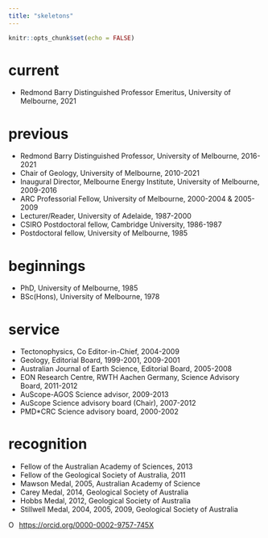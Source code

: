 ```yaml
---
title: "skeletons"
---
```


```r
knitr::opts_chunk$set(echo = FALSE)
```

# current 

- Redmond Barry Distinguished Professor Emeritus, University of Melbourne, 2021


# previous
- Redmond Barry Distinguished Professor, University  of Melbourne, 2016-2021
- Chair of Geology, University of Melbourne, 2010-2021
- Inaugural Director,  Melbourne Energy Institute, University of Melbourne, 2009-2016
- ARC Professorial Fellow, University of Melbourne, 2000-2004 & 2005-2009
- Lecturer/Reader, University of Adelaide, 1987-2000
- CSIRO Postdoctoral fellow, Cambridge University, 1986-1987
- Postdoctoral fellow, University of Melbourne, 1985 

# beginnings

- PhD, University of Melbourne, 1985
- BSc(Hons), University of Melbourne, 1978

# service

- Tectonophysics, Co Editor-in-Chief, 2004-2009
- Geology, Editorial Board, 1999-2001, 2009-2001
- Australian Journal of Earth Science, Editorial Board, 2005-2008
- EON Research Centre, RWTH Aachen Germany,  Science Advisory Board, 2011-2012
- AuScope-AGOS Science advisor, 2009-2013
- AuScope Science advisory board (Chair), 2007-2012 
- PMD*CRC Science advisory board, 2000-2002

# recognition

- Fellow of the Australian Academy of Sciences, 2013
- Fellow of the Geological Society of Australia, 2011
- Mawson Medal, 2005, Australian Academy of Science
- Carey Medal, 2014, Geological Society of Australia
- Hobbs Medal, 2012, Geological Society of Australia
- Stillwell Medal, 2004, 2005, 2009, Geological Society of Australia


<div itemscope itemtype="https://schema.org/Person"><a itemprop="sameAs" content="https://orcid.org/0000-0002-9757-745X" href="https://orcid.org/0000-0002-9757-745X" target="orcid.widget" rel="me noopener noreferrer" style="vertical-align:top;"><img src="https://orcid.org/sites/default/files/images/orcid_16x16.png" style="width:1em;margin-right:.5em;" alt="ORCID iD icon">https://orcid.org/0000-0002-9757-745X</a></div>
